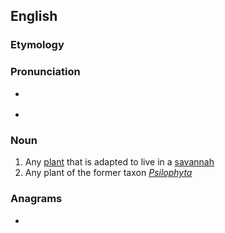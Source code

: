 ==English==

===Etymology===
{{uder|en|grc|ψῑλός||smooth}} {{suffix|en||phyte|t2=plant}}

===Pronunciation===
* {{a|RP}} {{IPA|en|/ˈsaɪləfʌɪt/}}
* {{a|US}} {{IPA|en|/ˈsaɪləˌfaɪt/}}

===Noun===
{{en-noun}}

# Any [[plant]] that is adapted to live in a [[savannah]]
# Any plant of the former taxon ''[[Psilophyta]]''

===Anagrams===
* {{anagrams|en|a=ehiloppsty|Hyppolites}}
